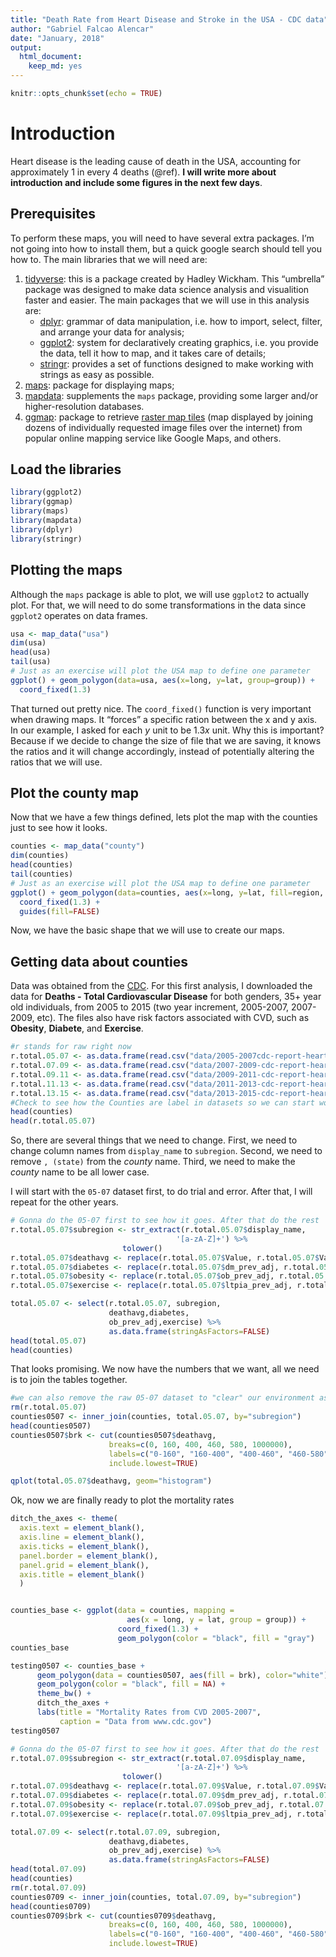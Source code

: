 ```yaml
---
title: "Death Rate from Heart Disease and Stroke in the USA - CDC data"
author: "Gabriel Falcao Alencar"
date: "January, 2018"
output: 
  html_document: 
    keep_md: yes
---
```


```r
knitr::opts_chunk$set(echo = TRUE)
```

# Introduction

Heart disease is the leading cause of death in the USA, accounting for approximately 1 in every 4 deaths (@ref). **I will write more about introduction and include some figures in the next few days**.

## Prerequisites

To perform these maps, you will need to have several extra packages. I'm not going into how to install them, but a quick google search should tell you how to. The main libraries that we will need are:

1. [tidyverse](https://www.tidyverse.org/): this is a package created by Hadley Wickham. This "umbrella" package was designed to make data science analysis and visualition faster and easier. The main packages that we will use in this analysis are:
    + [dplyr](http://dplyr.tidyverse.org/): grammar of data manipulation, i.e. how to import, select, filter, and arrange your data for analysis;
    + [ggplot2](http://ggplot2.tidyverse.org/): system for declaratively creating graphics, i.e. you provide the data, tell it how to map, and it takes care of details;
    + [stringr](http://stringr.tidyverse.org/): provides a set of functions designed to make working with strings as easy as possible.
2. [maps](https://cran.r-project.org/web/packages/maps/README.html): package for displaying maps;
3. [mapdata](https://www.rdocumentation.org/packages/mapdata/versions/2.2-6): supplements the `maps` package, providing some larger and/or higher-resolution databases.
4. [ggmap](https://github.com/dkahle/ggmap): package to retrieve [raster map tiles](https://en.wikipedia.org/wiki/Tiled_web_map) (map displayed by joining dozens of individually requested image files over the internet) from popular online mapping service like Google Maps, and others.

## Load the libraries
```r
library(ggplot2)
library(ggmap)
library(maps)
library(mapdata)
library(dplyr)
library(stringr)
```

## Plotting the maps

Although the `maps` package is able to plot, we will use `ggplot2` to actually plot. For that, we will need to do some transformations in the data since `ggplot2` operates on data frames.

```r
usa <- map_data("usa")
dim(usa)
head(usa)
tail(usa)
# Just as an exercise will plot the USA map to define one parameter
ggplot() + geom_polygon(data=usa, aes(x=long, y=lat, group=group)) +
  coord_fixed(1.3)
```

That turned out pretty nice. The `coord_fixed()` function is very important when drawing maps. It "forces" a specific ration between the x and y axis. In our example, I asked for each *y* unit to be 1.3*x* unit. Why this is important? Because if we decide to change the size of file that we are saving, it knows the ratios and it will change accordingly, instead of potentially altering the ratios that we will use.

## Plot the county map

Now that we have a few things defined, lets plot the map with the counties just to see how it looks.

```r
counties <- map_data("county")
dim(counties)
head(counties)
tail(counties)
# Just as an exercise will plot the USA map to define one parameter
ggplot() + geom_polygon(data=counties, aes(x=long, y=lat, fill=region, group=group), color="white") +
  coord_fixed(1.3) +
  guides(fill=FALSE)
```

Now, we have the basic shape that we will use to create our maps.

## Getting data about counties

Data was obtained from the [CDC](https://www.cdc.gov/). For this first analysis, I downloaded the data for **Deaths - Total Cardiovascular Disease** for both genders, 35+ year old individuals, from 2005 to 2015 (two year increment, 2005-2007, 2007-2009, etc). The files also have risk factors associated with CVD, such as **Obesity**, **Diabete**, and **Exercise**.

```r
#r stands for raw right now
r.total.05.07 <- as.data.frame(read.csv("data/2005-2007cdc-report-heart-disease-and-risk-factors.csv", header=TRUE))
r.total.07.09 <- as.data.frame(read.csv("data/2007-2009-cdc-report-heart-disease-and-risk-factors.csv", header=TRUE))
r.total.09.11 <- as.data.frame(read.csv("data/2009-2011-cdc-report-heart-disease-and-risk-factors.csv", header=TRUE))
r.total.11.13 <- as.data.frame(read.csv("data/2011-2013-cdc-report-heart-disease-and-risk-factors.csv", header=TRUE))
r.total.13.15 <- as.data.frame(read.csv("data/2013-2015-cdc-report-heart-disease-and-risk-factors.csv"))
#Check to see how the Counties are label in datasets so we can start working on them
head(counties)
head(r.total.05.07)
```

So, there are several things that we need to change. First, we need to change column names from `display_name` to `subregion`. Second, we need to remove `, (state)` from the *county* name. Third, we need to make the *county* name to be all lower case.

I will start with the `05-07` dataset first, to do trial and error. After that, I will repeat for the other years. 

```r
# Gonna do the 05-07 first to see how it goes. After that do the rest
r.total.05.07$subregion <- str_extract(r.total.05.07$display_name, 
                                     '[a-zA-Z]+') %>%
                         tolower()
r.total.05.07$deathavg <- replace(r.total.05.07$Value, r.total.05.07$Value<0, NA)
r.total.05.07$diabetes <- replace(r.total.05.07$dm_prev_adj, r.total.05.07$dm_prev_adj<0, NA)
r.total.05.07$obesity <- replace(r.total.05.07$ob_prev_adj, r.total.05.07$ob_prev_adj<0, NA)
r.total.05.07$exercise <- replace(r.total.05.07$ltpia_prev_adj, r.total.05.07$ltpia_prev_adj<0, NA)

total.05.07 <- select(r.total.05.07, subregion, 
                      deathavg,diabetes, 
                      ob_prev_adj,exercise) %>%
                      as.data.frame(stringAsFactors=FALSE)
head(total.05.07)
head(counties)
```

That looks promising. We now have the numbers that we want, all we need is to join the tables together.

```r
#we can also remove the raw 05-07 dataset to "clear" our environment as well
rm(r.total.05.07)
counties0507 <- inner_join(counties, total.05.07, by="subregion")
head(counties0507)
counties0507$brk <- cut(counties0507$deathavg, 
                      breaks=c(0, 160, 400, 460, 580, 1000000), 
                      labels=c("0-160", "160-400", "400-460", "460-580", "580+"),
                      include.lowest=TRUE)
```
```r
qplot(total.05.07$deathavg, geom="histogram")

```



Ok, now we are finally ready to plot the mortality rates

```r
ditch_the_axes <- theme(
  axis.text = element_blank(),
  axis.line = element_blank(),
  axis.ticks = element_blank(),
  panel.border = element_blank(),
  panel.grid = element_blank(),
  axis.title = element_blank()
  )


counties_base <- ggplot(data = counties, mapping = 
                          aes(x = long, y = lat, group = group)) + 
                        coord_fixed(1.3) + 
                        geom_polygon(color = "black", fill = "gray")
counties_base

testing0507 <- counties_base + 
      geom_polygon(data = counties0507, aes(fill = brk), color="white")+
      geom_polygon(color = "black", fill = NA) +
      theme_bw() +
      ditch_the_axes +
      labs(title = "Mortality Rates from CVD 2005-2007", 
           caption = "Data from www.cdc.gov")
testing0507
```

```r
# Gonna do the 05-07 first to see how it goes. After that do the rest
r.total.07.09$subregion <- str_extract(r.total.07.09$display_name, 
                                     '[a-zA-Z]+') %>%
                         tolower()
r.total.07.09$deathavg <- replace(r.total.07.09$Value, r.total.07.09$Value<0, NA)
r.total.07.09$diabetes <- replace(r.total.07.09$dm_prev_adj, r.total.07.09$dm_prev_adj<0, NA)
r.total.07.09$obesity <- replace(r.total.07.09$ob_prev_adj, r.total.07.09$ob_prev_adj<0, NA)
r.total.07.09$exercise <- replace(r.total.07.09$ltpia_prev_adj, r.total.07.09$ltpia_prev_adj<0, NA)

total.07.09 <- select(r.total.07.09, subregion, 
                      deathavg,diabetes, 
                      ob_prev_adj,exercise) %>%
                      as.data.frame(stringAsFactors=FALSE)
head(total.07.09)
head(counties)
rm(r.total.07.09)
counties0709 <- inner_join(counties, total.07.09, by="subregion")
head(counties0709)
counties0709$brk <- cut(counties0709$deathavg, 
                      breaks=c(0, 160, 400, 460, 580, 1000000), 
                      labels=c("0-160", "160-400", "400-460", "460-580", "580+"),
                      include.lowest=TRUE)
```

